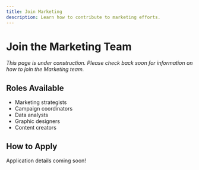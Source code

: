 ```yaml
---
title: Join Marketing
description: Learn how to contribute to marketing efforts.
---
```


# Join the Marketing Team

*This page is under construction. Please check back soon for information on how to join the Marketing team.*

## Roles Available

- Marketing strategists
- Campaign coordinators
- Data analysts
- Graphic designers
- Content creators

## How to Apply

Application details coming soon!

